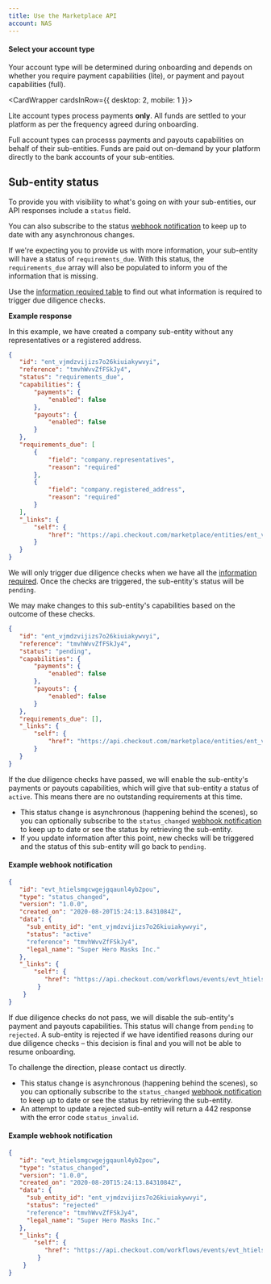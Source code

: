 ```yaml
---
title: Use the Marketplace API 
account: NAS
---
```



#### Select your account type 

Your account type will be determined during onboarding and depends on whether you require payment capabilities (lite), or payment and payout capabilities (full).

<CardWrapper cardsInRow={{ desktop: 2, mobile: 1 }}>
<Card variant="media" title="Lite" imgSrc="/NAS/Marketplaces/onboard-sub-entities.svg" href="/marketplaces/onboarding/api/lite">

Lite account types  process payments **only**. All funds are settled to your platform as per the frequency agreed during onboarding.

</Card>

<Card variant="media" title="Full" imgSrc="/NAS/Marketplaces/onboard-sub-entities.svg" href="/marketplaces/onboarding/api/full">

Full account types can processs payments and payouts capabilities on behalf of their sub-entities. Funds are paid out on-demand by your platform directly to the bank accounts of your sub-entities.

</Card>
</CardWrapper>

## Sub-entity status

To provide you with visibility to what's going on with your sub-entities, our API responses include a `status` field.

You can also subscribe to the status [webhook notification](/workflows) to keep up to date with any asynchronous changes.

<tabs>
<tab title='Requirements due' active>
<Box horizontal='sm'>

If we're expecting you to provide us with more information, your sub-entity will have a status of `requirements_due`. With this status, the `requirements_due` array will also be populated to inform you of the information that is missing.

<TipBox variant="tip">

Use the [information required table](#Aboutonboarding-information) to find out what information is required to trigger due diligence checks.

</TipBox>

**Example response**

In this example, we have created a company sub-entity without any representatives or a registered address.


</Box>

```json withBorder=false
{
   "id": "ent_vjmdzvijizs7o26kiuiakywvyi",
   "reference": "tmvhWvvZfFSkJy4",
   "status": "requirements_due",
   "capabilities": {
       "payments": {
           "enabled": false
       },
       "payouts": {
           "enabled": false
       }
   },
   "requirements_due": [
       {
           "field": "company.representatives",
           "reason": "required"
       },
       {
           "field": "company.registered_address",
           "reason": "required"
       }
   ],
   "_links": {
       "self": {
           "href": "https://api.checkout.com/marketplace/entities/ent_vjmdzvijizs7o26kiuiakywvyi"
       }
   }
}
```

</tab>
<tab title='Pending'>
<Box horizontal='sm'>

We will only trigger due diligence checks when we have all the [information required](#Aboutonboarding-information). Once the checks are triggered, the sub-entity's status will be `pending`.

We may make changes to this sub-entity's capabilities based on the outcome of these checks.

</Box>

```json withBorder=false
{
   "id": "ent_vjmdzvijizs7o26kiuiakywvyi",
   "reference": "tmvhWvvZfFSkJy4",
   "status": "pending",
   "capabilities": {
       "payments": {
           "enabled": false
       },
       "payouts": {
           "enabled": false
       }
   },
   "requirements_due": [],
   "_links": {
       "self": {
           "href": "https://api.checkout.com/marketplace/entities/ent_vjmdzvijizs7o26kiuiakywvyi"
       }
   }
}
```

</tab>
<tab title='Active'>
<Box horizontal='sm'>

If the due diligence checks have passed, we will enable the sub-entity's payments or payouts capabilities, which will give that sub-entity a status of `active`. This means there are no outstanding requirements at this time.

<TipBox variant="info">

- This status change is asynchronous (happening behind the scenes), so you can optionally subscribe to the `status_changed` [webhook notification](/workflows/webhook-event-types) to keep up to date or see the status by retrieving the sub-entity.
- If you update information after this point, new checks will be triggered and the status of this sub-entity will go back to `pending`.

</TipBox>

#### Example webhook notification

</Box>

```json withBorder=false
{
   "id": "evt_htielsmgcwgejgqaunl4yb2pou",
   "type": "status_changed",
   "version": "1.0.0",
   "created_on": "2020-08-20T15:24:13.8431084Z",
   "data": {
     "sub_entity_id": "ent_vjmdzvijizs7o26kiuiakywvyi",
     "status": "active"
     "reference": "tmvhWvvZfFSkJy4",
     "legal_name": "Super Hero Masks Inc."
   },
   "_links": {
       "self": {
          "href": "https://api.checkout.com/workflows/events/evt_htielsmgcwgejgqaunl4yb2pou"
        }
    }
}
```
</tab>
<tab title='Rejected'>
<Box horizontal='sm'>

If due diligence checks do not pass, we will disable the sub-entity's payment and payouts capabilities. This status will change from `pending` to `rejected`. A sub-entity is rejected if we have identified reasons during our due diligence checks – this decision is final and you will not be able to resume onboarding.

To challenge the direction, please contact us directly.

<TipBox variant="info">

- This status change is asynchronous (happening behind the scenes), so you can optionally subscribe to the `status_changed` [webhook notification](/workflows/webhook-event-types) to keep up to date or see the status by retrieving the sub-entity.
- An attempt to update a rejected sub-entity will return a 442 response with the error code `status_invalid`.

</TipBox>

#### Example webhook notification

</Box>

```json withBorder=false
{
   "id": "evt_htielsmgcwgejgqaunl4yb2pou",
   "type": "status_changed",
   "version": "1.0.0",
   "created_on": "2020-08-20T15:24:13.8431084Z",
   "data": {
     "sub_entity_id": "ent_vjmdzvijizs7o26kiuiakywvyi",
     "status": "rejected"
     "reference": "tmvhWvvZfFSkJy4",
     "legal_name": "Super Hero Masks Inc."
   },
   "_links": {
       "self": {
          "href": "https://api.checkout.com/workflows/events/evt_htielsmgcwgejgqaunl4yb2pou"
        }
    }
}
```

</tab>
</tabs>
